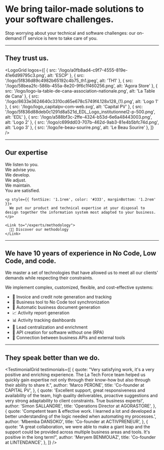 
# We bring tailor-made solutions to your software challenges.

Stop worrying about your technical and software challenges: our on-demand IT service is here to take care of you.

---

## They trust us.

<LogoGrid
  logos={[
    { src: '/logo/a0fb8ad4-c9f7-4555-819e-41e6d99795c3.png', alt: 'ESCP' },
    { src: '/logo/5f836d89c4982b65192c4b75_th1.jpeg', alt: 'TH1' },
    { src: '/logo/58bea2fc-586b-455a-8e20-9f6c1f460256.png', alt: 'Agora Store' },
    { src: '/logo/logo-la-table-de-cana-association-nationale.png', alt: 'La Table de Cana' },
    { src: '/logo/8633e3624640c3310cd65e678c5749f4.128x128_(1).png', alt: 'Logo 1' },
    { src: '/logo/logo_capitalpv-com-web.svg', alt: 'Capital PV' },
    { src: '/logo/5f836d88deb0c1291d8a521d_EDL_Logo_institutionnel2-p-500.png', alt: 'EDL' },
    { src: '/logo/a588bf3c-2ffe-4324-b53d-6e6a48443003.png', alt: 'Logo 2' },
    { src: '/logo/c699dd03-707b-462d-9ab3-81e4b5bfc74d.png', alt: 'Logo 3' },
    { src: '/logo/le-beau-sourire.png', alt: 'Le Beau Sourire' },
  ]}
/>

---

## Our expertise

<div style={{ display: 'flex', flexWrap: 'wrap', gap: '2.5rem', alignItems: 'flex-start', justifyContent: 'space-between', padding: '2rem 0 2.5rem 0' }}>
  <div style={{ flex: '1 1 340px', minWidth: '320px', maxWidth: '480px' }}>
    <div style={{ fontSize: '2.3rem', fontWeight: 700, color: '#222', lineHeight: 1.1, marginBottom: '1.5rem' }}>
      We listen to you.<br />
      We advise you.<br />
      We develop.<br />
      We adjust.<br />
      We maintain.<br />
      <span style={{ color: '#39916f', fontWeight: 800 }}>You are satisfied.</span>
    </div>

    <p style={{ fontSize: '1.1rem', color: '#333', marginBottom: '1.2rem' }}>
      We put our product and technical expertise at your disposal to design together the information system most adapted to your business.
    </p>

    <Link to="/experts/methodology">
      🧑‍💻 Discover our methodology
    </Link>

  </div>

  <ExpertStats />
</div>

---

## We have 10 years of experience in No Code, Low Code, and code.

We master a set of technologies that have allowed us to meet all our clients' demands while respecting their constraints.

We implement complex, customized, flexible, and cost-effective systems:

- 🧾 Invoice and credit note generation and tracking
- 🔄 Business tool to No Code tool synchronization
- 📑 Automatic business document generation
- 📈 Activity report generation
- 📊 Activity tracking dashboards
- 👥 Lead centralization and enrichment
- 🤖 API creation for software without one (RPA)
- 🔗 Connection between business APIs and external tools

---

## They speak better than we do.

<TestimonialGrid
  testimonials={[
    {
      quote:
        "Very satisfying work, it's a very positive and enriching experience. The La Tech Force team helped us quickly gain expertise not only through their know-how but also through their ability to share it.",
      author: 'Marco PERONE',
      title: 'Co-founder at CAPITAL PV',
    },
    {
      quote:
        'Excellent support, great responsiveness and availability of the team, high quality deliverables, proactive suggestions and very strong adaptability to client constraints. True business experts!',
      author: 'Simon SALLANDRE',
      title: 'Operations Director at AGORASTORE',
    },
    {
      quote:
        'Competent team & effective work. I learned a lot and developed a better understanding of the logic needed when automating my processes.',
      author: 'Mbemba DANSOKO',
      title: 'Co-founder at ACTIVPRENEUR',
    },
    {
      quote:
        "A great collaboration, we were able to make a giant leap and the support could be provided across multiple business areas and tools. It's positive in the long term!",
      author: 'Meryem BENMOUAZ',
      title: 'Co-founder at LINTENDANCE',
    },
  ]}
/>
